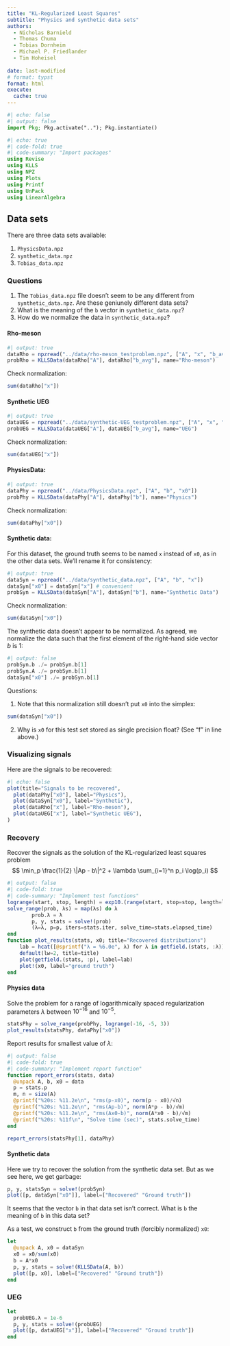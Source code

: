 ```yaml
---
title: "KL-Regularized Least Squares"
subtitle: "Physics and synthetic data sets"
authors:
  - Nicholas Barnield
  - Thomas Chuma
  - Tobias Dornheim
  - Michael P. Friedlander
  - Tim Hoheisel
 
date: last-modified
# format: typst
format: html
execute:
  cache: true
---
```


```julia
#| echo: false
#| output: false 
import Pkg; Pkg.activate(".."); Pkg.instantiate()
```

```julia
#| echo: true
#| code-fold: true
#| code-summary: "Import packages" 
using Revise
using KLLS
using NPZ
using Plots
using Printf
using UnPack
using LinearAlgebra
```

## Data sets

There are three data sets available:

1. `PhysicsData.npz`
1. `synthetic_data.npz`
1. `Tobias_data.npz`

### Questions

1.  The `Tobias_data.npz` file doesn't seem to be any different from `synthetic_data.npz`. Are these geniunely different data sets?
2. What is the meaning of the `b` vector in `synthetic_data.npz`?
3. How do we normalize the data in `synthetic_data.npz`?

#### Rho-meson

```julia
#| output: true
dataRho = npzread("../data/rho-meson_testproblem.npz", ["A", "x", "b_avg"]) 
probRho = KLLSData(dataRho["A"], dataRho["b_avg"], name="Rho-meson")
```

Check normalization:
```julia
sum(dataRho["x"])
```

#### Synthetic UEG

```julia
#| output: true
dataUEG = npzread("../data/synthetic-UEG_testproblem.npz", ["A", "x", "b_avg", "mu"]) 
probUEG = KLLSData(dataUEG["A"], dataUEG["b_avg"], name="UEG")
```

Check normalization:
```julia
sum(dataUEG["x"])
```

#### PhysicsData:
```julia
#| output: true
dataPhy = npzread("../data/PhysicsData.npz", ["A", "b", "x0"])
probPhy = KLLSData(dataPhy["A"], dataPhy["b"], name="Physics")
```
Check normalization:
```julia
sum(dataPhy["x0"])
```

#### Synthetic data:

For this dataset, the ground truth seems to be named `x` instead of `x0`, as in the other data sets. We'll rename it for consistency:
```julia
#| output: true
dataSyn = npzread("../data/synthetic_data.npz", ["A", "b", "x"])
dataSyn["x0"] = dataSyn["x"] # convenient
probSyn = KLLSData(dataSyn["A"], dataSyn["b"], name="Synthetic Data")
```

Check normalization:
```julia
sum(dataSyn["x0"])
```

:::{.callout-important title="Normalization"}
The synthetic data doesn't appear to be normalized. As agreed, we normalize the data such that the first element of the right-hand side vector $b$ is 1:

```julia
#| output: false
probSyn.b ./= probSyn.b[1]
probSyn.A ./= probSyn.b[1]
dataSyn["x0"] ./= probSyn.b[1]
```
Questions:

1. Note that this normalization still doesn't put `x0` into the simplex:
```julia
sum(dataSyn["x0"])
```
2. Why is `x0` for this test set stored as single precision float? (See "f" in line above.)
:::

### Visualizing signals

Here are the signals to be recovered:
```julia
#| echo: false
plot(title="Signals to be recovered",
  plot(dataPhy["x0"], label="Physics"),
  plot(dataSyn["x0"], label="Synthetic"),
  plot(dataRho["x"], label="Rho-meson"),
  plot(dataUEG["x"], label="Synthetic UEG"),
)
```

### Recovery

Recover the signals as the solution of the KL-regularized least squares problem
$$
\min_p \frac{1}{2} \|Ap - b\|^2 + \lambda \sum_{i=1}^n p_i \log(p_i)
$$

```julia
#| output: false
#| code-fold: true
#| code-summary: "Implement test functions"
logrange(start, stop, length) = exp10.(range(start, stop=stop, length=length))
solve_range(prob, λs) = map(λs) do λ
        prob.λ = λ
        p, y, stats = solve!(prob)
        (λ=λ, p=p, iters=stats.iter, solve_time=stats.elapsed_time)
end
function plot_results(stats, x0; title="Recovered distributions")
    lab = hcat([@sprintf("λ = %6.0e", λ) for λ in getfield.(stats, :λ)]...)
    default(lw=2, title=title)
    plot(getfield.(stats, :p), label=lab)
    plot!(x0, label="ground truth")
end
```

#### Physics data

Solve the problem for a range of logarithmically spaced regularization parameters $\lambda$ between $10^{-16}$ and $10^{-5}$.


```julia
statsPhy = solve_range(probPhy, logrange(-16, -5, 3))
plot_results(statsPhy, dataPhy["x0"])
```

Report results for smallest value of $\lambda$:
```julia
#| output: false
#| code-fold: true
#| code-summary: "Implement report function" 
function report_errors(stats, data)
  @unpack A, b, x0 = data
  p = stats.p
  m, n = size(A)
  @printf("%20s: %11.2e\n", "rms(p-x0)", norm(p - x0)/√n)
  @printf("%20s: %11.2e\n", "rms(Ap-b)", norm(A*p - b)/√m)
  @printf("%20s: %11.2e\n", "rms(Ax0-b)", norm(A*x0 - b)/√m)
  @printf("%20s: %11f\n", "Solve time (sec)", stats.solve_time)
end
```
```julia
report_errors(statsPhy[1], dataPhy)
```

#### Synthetic data

Here we try to recover the solution from the synthetic data set. But as we see here, we get garbage:

```julia
p, y, statsSyn = solve!(probSyn)
plot([p, dataSyn["x0"]], label=["Recovered" "Ground truth"])
```
:::{.callout-important}
It seems that the vector `b` in that data set isn't correct. What is `b` the meaning of `b` in this data set?
:::

As a test, we construct `b` from the ground truth (forcibly normalized) `x0`:
```julia
let
  @unpack A, x0 = dataSyn
  x0 = x0/sum(x0)
  b = A*x0
  p, y, stats = solve!(KLLSData(A, b))
  plot([p, x0], label=["Recovered" "Ground truth"])
end
```

### UEG

```julia
let
  probUEG.λ = 1e-6
  p, y, stats = solve!(probUEG)
  plot([p, dataUEG["x"]], label=["Recovered" "Ground truth"])
end
```